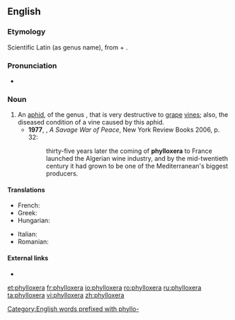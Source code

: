 {{also|Phylloxera}}
==English==

===Etymology===
Scientific Latin (as genus name), from {{term|phyllo-}} + {{etyl|grc}} {{term|ξηρός||tr=xeros|lang=grc|dry}}.

===Pronunciation===
*{{a|UK}} {{IPA|/fɪˈlɒksəɹə/}}

===Noun===
{{en-noun|phylloxerae}}

# An [[aphid]], of the genus {{taxlink|Phylloxera|genus}}, that is very destructive to [[grape]] [[vine]]s; also, the diseased condition of a vine caused by this aphid. {{defdate|from 19th c.}}
#*'''1977''', {{w|Alistair Horne}}, ''A Savage War of Peace'', New York Review Books 2006, p. 32:
#*:thirty-five years later the coming of '''phylloxera''' to France launched the Algerian wine industry, and by the mid-twentieth century it had grown to be one of the Mediterranean's biggest producers.

====Translations====
{{trans-top|aphid}}
* French: {{t+|fr|phylloxéra|m}}
* Greek: {{t-|el|φυλοξήρα|f|tr=fyloxíra}}
* Hungarian: {{t+|hu|filoxéra}}
{{trans-mid}}
* Italian: {{t-|it|fillossera|f}}
* Romanian: {{t-|ro|filoxeră|f}}
{{trans-bottom}}

====External links====
* {{pedialite}}

[[Category:English words prefixed with phyllo-]]

[[et:phylloxera]]
[[fr:phylloxera]]
[[io:phylloxera]]
[[ro:phylloxera]]
[[ru:phylloxera]]
[[ta:phylloxera]]
[[vi:phylloxera]]
[[zh:phylloxera]]